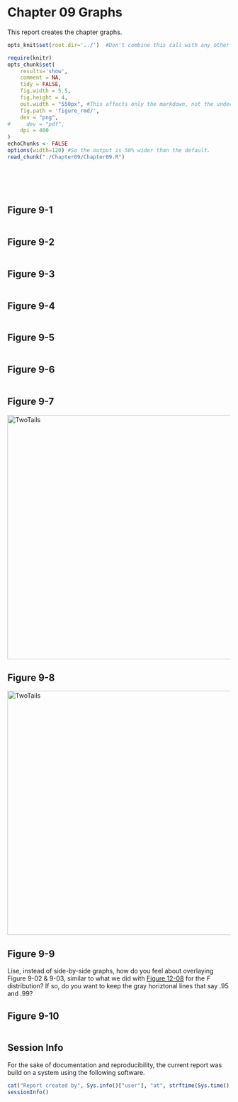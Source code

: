 Chapter 09 Graphs
=================================================
This report creates the chapter graphs.

<!--  Set the working directory to the repository's base directory; this assumes the report is nested inside of only one directory.-->
```r
opts_knit$set(root.dir='../')  #Don't combine this call with any other chunk -especially one that uses file paths.
```

<!-- Set the report-wide options, and point to the external code file. -->
```r
require(knitr)
opts_chunk$set(
    results='show', 
    comment = NA, 
    tidy = FALSE,
    fig.width = 5.5, 
    fig.height = 4, 
    out.width = "550px", #This affects only the markdown, not the underlying png file.  The height will be scaled appropriately.
    fig.path = 'figure_rmd/',     
    dev = "png",
#     dev = "pdf",
    dpi = 400
)
echoChunks <- FALSE
options(width=120) #So the output is 50% wider than the default.
read_chunk("./Chapter09/Chapter09.R") 
```
<!-- Load the packages.  Suppress the output when loading packages. --> 
```r
```

<!-- Load any Global functions and variables declared in the R file.  Suppress the output. --> 
```r
```

<!-- Declare any global functions specific to a Rmd output.  Suppress the output. --> 
```r
```

<!-- Load the datasets. -->
```r
```

<!-- Tweak the datasets. -->
```r
```

## Figure 9-1
```r
```

## Figure 9-2
```r
```

## Figure 9-3
```r
```

## Figure 9-4
```r
```

## Figure 9-5
```r
```

## Figure 9-6
```r
```

## Figure 9-7
<img src="./../Chapter08/figure_rmd/Figure08_07.png" alt="TwoTails" style="width: 550px;"/>

## Figure 9-8
<img src="./../Chapter08/figure_rmd/Figure08_02.png" alt="TwoTails" style="width: 550px;"/>

## Figure 9-9
Lise, instead of side-by-side graphs, how do you feel about overlaying Figure 9-02 & 9-03, similar to what we did with [Figure 12-08](https://github.com/OuhscBbmc/DeSheaToothakerIntroStats/blob/master/Chapter12/figure_rmd/Figure12_08.png) for the *F* distribution?  If so, do you want to keep the gray horiztonal lines that say .95 and .99?

## Figure 9-10
```r
```

## Session Info
For the sake of documentation and reproducibility, the current report was build on a system using the following software.

```r
cat("Report created by", Sys.info()["user"], "at", strftime(Sys.time(), "%F, %T %z"))
sessionInfo()
```
